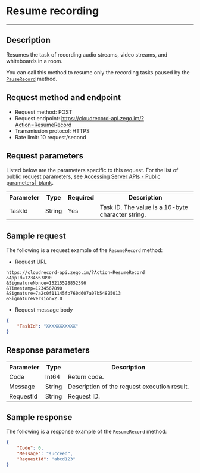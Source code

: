 # Resume recording
---


## Description

Resumes the task of recording audio streams, video streams, and whiteboards in a room.

<Warning title="Warning">

You can call this method to resume only the recording tasks paused by the [`PauseRecord`](#11490) method.

</Warning>

## Request method and endpoint

- Request method: POST
- Request endpoint: https://cloudrecord-api.zego.im/?Action=ResumeRecord
- Transmission protocol: HTTPS
- Rate limit: 10 request/second

## Request parameters

Listed below are the parameters specific to this request. For the list of public request parameters, see [Accessing Server APIs - Public parameters\|_blank](!Server_API_v2/Making_API_Requests#2_1).

<table>
  
  <tbody><tr>
    <th>Parameter</th>
    <th>Type</th>
    <th>Required</th>
    <th>Description</th>
  </tr>
  <tr>
    <td>TaskId</td>
    <td>String</td>
    <td>Yes</td>
    <td>Task ID. The value is a 16-byte character string.</td>
  </tr>
</tbody></table>

## Sample request

The following is a request example of the `ResumeRecord` method:
- Request URL  
```
https://cloudrecord-api.zego.im/?Action=ResumeRecord
&AppId=1234567890
&SignatureNonce=15215528852396
&Timestamp=1234567890
&Signature=7a2c0f11145fb760d607a07b54825013
&SignatureVersion=2.0
```
- Request message body  
```json
{
    "TaskId": "XXXXXXXXXXX"
}
```

## Response parameters

<table>
  
  <tbody><tr>
    <th>Parameter</th>
    <th>Type</th>
    <th>Description</th>
  </tr>
  <tr>
    <td>Code</td>
    <td>Int64</td>
    <td>Return code.</td>
  </tr>
  <tr>
    <td>Message</td>
    <td>String</td>
    <td>Description of the request execution result.</td>
  </tr>
  <tr>
    <td>RequestId</td>
    <td>String</td>
    <td>Request ID. </td>
  </tr>
</tbody></table>

## Sample response

The following is a response example of the `ResumeRecord` method:
```json
{
    "Code": 0,
    "Message": "succeed",
    "RequestId": "abcd123"
}
```

